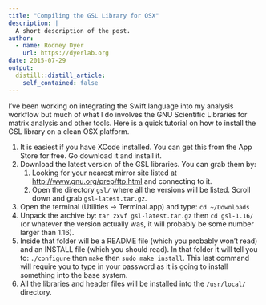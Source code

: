 ```yaml
---
title: "Compiling the GSL Library for OSX"
description: |
  A short description of the post.
author:
  - name: Rodney Dyer
    url: https://dyerlab.org
date: 2015-07-29
output:
  distill::distill_article:
    self_contained: false
---
```





I've been working on integrating the Swift language into my analysis workflow but much of what I do involves the GNU Scientific Libraries for matrix analysis and other tools.  Here is a quick tutorial on how to install the GSL library on a clean OSX platform.

  1. It is easiest if you have XCode installed.  You can get this from the App Store for free.  Go download it and install it.
  2. Download the latest version of the GSL libraries.  You can grab them by: 
      1. Looking for your nearest mirror site listed at <http://www.gnu.org/prep/ftp.html> and connecting to it.
      2. Open the directory `gsl/` where all the versions will be listed.  Scroll down and grab `gsl-latest.tar.gz`.
  3. Open the terminal (Utilities -> Terminal.app) and type:  `cd ~/Downloads`
  4. Unpack the archive by:  `tar zxvf gsl-latest.tar.gz` then `cd gsl-1.16/` (or whatever the version actually was, it will probably be some number larger than 1.16).
  5. Inside that folder will be a README file (which you probably won't read) and an INSTALL file (which you should read).  In that folder it will tell you to:  `./configure` then  `make` then `sudo make install`. This last command will require you to type in your password as it is going to install something into the base system.
  6. All the libraries and header files will be installed into the `/usr/local/` directory.
 
 
 
